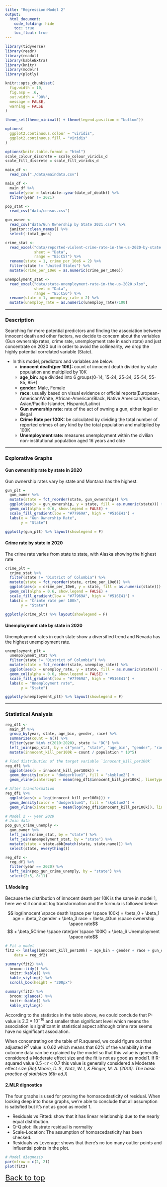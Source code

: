 ```yaml
---
title: "Regression-Model 2"
output: 
  html_document: 
    code_folding: hide
    toc: true
    toc_float: true
---
```


```r
library(tidyverse)
library(readr)
library(readxl)
library(kableExtra)
library(knitr)
library(modelr)
library(plotly)

knitr::opts_chunk$set(
  fig.width = 10,
  fig.asp = .6,
  out.width = "90%",
  message = FALSE,
  warning = FALSE
)

theme_set(theme_minimal() + theme(legend.position = "bottom"))

options(
  ggplot2.continuous.colour = "viridis",
  ggplot2.continuous.fill = "viridis"
)

options(knitr.table.format = "html")
scale_colour_discrete = scale_colour_viridis_d
scale_fill_discrete = scale_fill_viridis_d
```


```r
main_df <- 
  read_csv("./data/maindata.csv")

main_df <- 
  main_df %>% 
  mutate(year = lubridate::year(date_of_death)) %>% 
  filter(year != 2021)
```

```r
pop_stat <- 
  read_csv("data/census.csv")
```

```r
gun_owner <- 
  read_csv("data/Gun Ownership by State 2021.csv") %>% 
  janitor::clean_names() %>% 
  select(-total_guns)
```

```r
crime_stat <- 
  read_excel("data/reported-violent-crime-rate-in-the-us-2020-by-state.xlsx", 
             sheet = "Data",
             range = "B5:C57") %>%
  rename(state = 1, crime_per_10e6 = 2) %>% 
  filter(state != "United States") %>% 
  mutate(crime_per_10e6 = as.numeric(crime_per_10e6))
```

```r
unempolyment_stat <- 
  read_excel("data/state-unemployment-rate-in-the-us-2020.xlsx", 
             sheet = "Data",
             range = "B5:C56") %>% 
  rename(state = 1, unemploy_rate = 2) %>% 
  mutate(unemploy_rate = as.numeric(unemploy_rate)/100)
```


---------------------------------------------------

### Description

Searching for more potential predictors and finding the association between innocent death and other factors, we decide to concern about the variables (Gun ownership rates, crime rate, unemployment rate in each state) and just concentrate on 2020 but in order to avoid the collinearity, we drop the highly potential correlated variable (State). 

+ In this model, predictors and variables are below:
  + **innocent death(per 10K):** count of innocent death divided by state population and multiplied by 10K
  + **age_bin:** age divided into 6 groups(0-14, 15-24, 25-34, 35-54, 55-85, 85+)
  + **gender:** Male, Female
  + **race:** usually based on visual evidence or official reports(European-American/White, African-American/Black, Native American/Alaskan, Asian/Pacific Islander, Hispanic/Latino)
  + **Gun ownership rate:** rate of the act of owning a gun, either legal or illegal
  + **Crime Rate per 100K:** be calculated by dividing the total number of reported crimes of any kind by the total population and multiplied by 100K
  + **Unemployment rate:** measures unemployment within the civilian non-institutional population aged 16 years and olde

---------------------------------------------------

### Explorative Graphs

#### Gun ownership rate by state in 2020

Gun ownership rates vary by state and Montana has the highest.

```r
gun_plt = 
  gun_owner %>% 
  mutate(state = fct_reorder(state, gun_ownership)) %>% 
  ggplot(aes(x = gun_ownership, y = state, fill = as.numeric(state))) + 
  geom_col(alpha = 0.6, show.legend = FALSE) +
  scale_fill_gradient(low = "#77969A", high = "#516E41") +
  labs(x = "Gun Ownership Rate",
       y = "State")

ggplotly(gun_plt) %>% layout(showlegend = F)
```

#### Crime rate by state in 2020

The crime rate varies from state to state, with Alaska showing the highest rate

```r
crime_plt =
  crime_stat %>%
  filter(state != "District of Columbia") %>%
  mutate(state = fct_reorder(state, crime_per_10e6)) %>%
  ggplot(aes(x = crime_per_10e6, y = state, fill = as.numeric(state))) +
  geom_col(alpha = 0.6, show.legend = FALSE) +
  scale_fill_gradient(low = "#77969A", high = "#516E41") +
  labs(x = "Crimte rate per 100k",
       y = "State")

ggplotly(crime_plt) %>% layout(showlegend = F)
```

#### Unemployment rate by state in 2020

Unemployment rates in each state show a diversified trend and Nevada has the highest unemployment rate.

```r
unemployment_plt =
  unempolyment_stat %>%
  filter(state != "District of Columbia") %>%
  mutate(state = fct_reorder(state, unemploy_rate)) %>%
  ggplot(aes(x = unemploy_rate, y = state, fill = as.numeric(state))) +
  geom_col(alpha = 0.6, show.legend = FALSE) +
  scale_fill_gradient(low = "#77969A", high = "#516E41") +
  labs(x = "Unemployment rate",
       y = "State")

ggplotly(unemployment_plt) %>% layout(showlegend = F)
```

---------------------------------------------------

### Statistical Analysis

```r
reg_df1 <- 
  main_df %>% 
  group_by(year, state, age_bin, gender, race) %>% 
  summarize(count = n()) %>% 
  filter(year %in% c(2010:2020), state != "DC") %>% 
  left_join(pop_stat, by = c("year", "state", "age_bin", "gender", "race")) %>% 
  mutate(innocent_kill_per100k = count / population * 10^5)

# Find distribution of the target variable `innocent_kill_per100k`
reg_df1 %>% 
  ggplot(aes(x = innocent_kill_per100k)) + 
  geom_density(color = "dodgerblue1", fill = "skyblue2") + 
  geom_vline(xintercept = mean(reg_df1$innocent_kill_per100k), linetype = "dotted")

# After transformation
reg_df1 %>% 
  ggplot(aes(x = log(innocent_kill_per100k))) + 
  geom_density(color = "dodgerblue1", fill = "skyblue2") + 
  geom_vline(xintercept = mean(log(reg_df1$innocent_kill_per100k)), linetype = "dotted")
```

```r
# Model 2 -- year 2020
# Join data
pop_gun_crime_unemply <- 
  gun_owner %>% 
  left_join(crime_stat, by = "state") %>% 
  left_join(unempolyment_stat, by = "state") %>% 
  mutate(state = state.abb[match(state, state.name)]) %>% 
  select(state, everything())

reg_df2 <- 
  reg_df1 %>% 
  filter(year == 2020) %>% 
  left_join(pop_gun_crime_unemply, by = "state") %>% 
  select(2:5, 8:11)
```

#### 1.Modeling

Because the distribution of innocent death per 10K is the same in model 1, here we still conduct log transformation and the formula is followed below:

$$ log(innocent \space death \space per \space 100k) = \beta_0 + \beta_1 age + \beta_2 gender + \beta_3 race + \beta_4Gun \space ownership \space rate$$ 
$$ + \beta_5Crime \space rate(per \space 100K) + \beta_6 Unemployment \space rate$$
```r
# Fit a model
fit2 <- lm(log(innocent_kill_per100k) ~ age_bin + gender + race + gun_ownership + crime_per_10e6 + unemploy_rate, 
    data = reg_df2)

summary(fit2) %>% 
  broom::tidy() %>% 
  knitr::kable() %>%
  kable_styling() %>% 
  scroll_box(height = "200px")

summary(fit2) %>% 
  broom::glance() %>% 
  knitr::kable() %>% 
  kable_styling()
```

According to the statistics in the table above, we could conclude that P-value is $2.2 \times 10^{-16}$ and smaller than significant level which means the association is significant in statistical aspect although crime rate seems have no significant association.

When concentrating on the table of R.squared, we could figure out that adjusted $R^2$ value is 0.62 which means that 62% of the variability in the outcome data can be explained by the model so that this value is generally considered a Moderate effect size and the fit is not as good as model1. If R-squared value 0.5 < r < 0.7 this value is generally considered a Moderate effect size *(Ref:Moore, D. S., Notz, W. I, & Flinger, M. A. (2013). The basic practice of statistics (6th ed.))*

#### 2.MLR dignostics

The four graphs is used for proving the homoscedasticity of residual. When looking deep into those graphs, we're able to conclude that all assumption is satisfied but it's not as good as model 1.

* Residuals vs Fitted: show that it has linear relationship due to the nearly equal distribution.
* Q-Q plot: illustrate residual is normality
* Scale-Location: The assumption of homoscedasticity has been checked.
* Residuals vs Leverage: shows that there's no too many outlier points and influential points in the plot.

```r
# Model diagnosis
par(mfrow = c(2, 2))
plot(fit2)
```



<font size="5"><a href = "#top" target = "_self">Back to top</a></font>